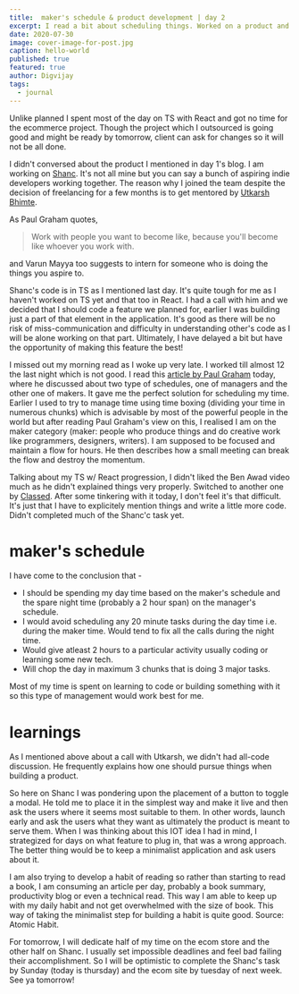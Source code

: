 ```yaml
---
title:  maker's schedule & product development | day 2
excerpt: I read a bit about scheduling things. Worked on a product and learning how to work upon validations by customer.
date: 2020-07-30
image: cover-image-for-post.jpg
caption: hello-world
published: true
featured: true
author: Digvijay
tags:
  - journal
---
```

Unlike planned I spent most of the day on TS with React and got no time for the ecommerce project. Though the project which I outsourced is going good and might be ready by tomorrow, client can ask for changes so it will not be all done.    

I didn't conversed about the product I mentioned in day 1's blog. I am working on [Shanc](https://shanc.app). It's not all mine but you can say a bunch of aspiring indie developers working together. The reason why I joined the team despite the decision of freelancing for a few months is to get mentored by [Utkarsh Bhimte](https://twitter.com/BhimteBhaisaab).     

As Paul Graham quotes,
> Work with people you want to become like, because you'll become like whoever you work with.    

and Varun Mayya too suggests to intern for someone who is doing the things you aspire to.    

Shanc's code is in TS as I mentioned last day. It's quite tough for me as I haven't worked on TS yet and that too in React. I had a call with him and we decided that I should code a feature we planned for, earlier I was building just a part of that element in the application. It's good as there will be no risk of miss-communication and difficulty in understanding other's code as I will be alone working on that part. Ultimately, I have delayed a bit but have the opportunity of making this feature the best!      

I missed out my morning read as I woke up very late. I worked till almost 12 the last night which is not good. I read this [article by Paul Graham](http://www.paulgraham.com/makersschedule.html) today, where he discussed about two type of schedules, one of managers and the other one of makers. It gave me the perfect solution for scheduling my time. Earlier I used to try to manage time using time boxing (dividing your time in numerous chunks) which is advisable by most of the powerful people in the world but after reading Paul Graham's view on this, I realised I am on the maker category (maker: people who produce things and do creative work like programmers, designers, writers). I am supposed to be focused and maintain a flow for hours. He then describes how a small meeting can break the flow and destroy the momentum.    

Talking about my TS w/ React progression, I didn't liked the Ben Awad video much as he didn't explained things very properly. Switched to another one by [Classed](https://www.youtube.com/watch?v=0_C2X1yRRac&t=766s). After some tinkering with it today, I don't feel it's that difficult. It's just that I have to explicitely mention things and write a little more code. Didn't completed much of the Shanc'c task yet.       

# maker's schedule

I have come to the conclusion that -
- I should be spending my day time based on the maker's schedule and the spare night time (probably a 2 hour span) on the manager's schedule.
- I would avoid scheduling any 20 minute tasks during the day time i.e. during the maker time. Would tend to fix all the calls during the night time.
- Would give atleast 2 hours to a particular activity usually coding or learning some new tech.
- Will chop the day in maximum 3 chunks that is doing 3 major tasks.    

Most of my time is spent on learning to code or building something with it so this type of management would work best for me.     

# learnings 

As I mentioned above about a call with Utkarsh, we didn't had all-code discussion. He frequently explains how one should pursue things when building a product.      

So here on Shanc I was pondering upon the placement of a button to toggle a modal. He told me to place it in the simplest way and make it live and then ask the users where it seems most suitable to them. In other words, launch early and ask the users what they want as ultimately the product is meant to serve them. When I was thinking about this IOT idea I had in mind, I strategized for days on what feature to plug in, that was a wrong approach. The better thing would be to keep a minimalist application and ask users about it.     

I am also trying to develop a habit of reading so rather than starting to read a book, I am consuming an article per day, probably a book summary, productivity blog or even a technical read. This way I am able to keep up with my daily habit and not get overwhelmed with the size of book. This way of taking the minimalist step for building a habit is quite good. Source: Atomic Habit.    

For tomorrow, I will dedicate half of my time on the ecom store and the other half on Shanc. I usually set impossible deadlines and feel bad failing their accomplishment. So I will be optimistic to complete the Shanc's task by Sunday (today is thursday) and the ecom site by tuesday of next week. See ya tomorrow!